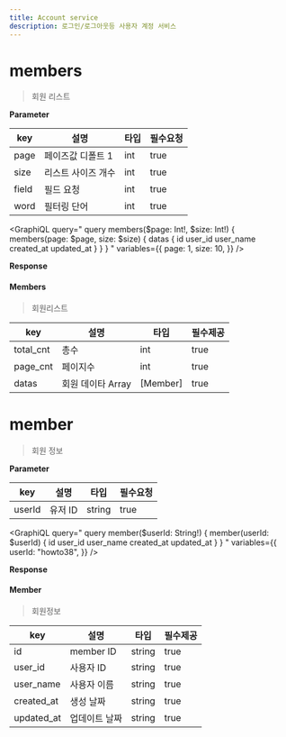 ```yaml
---
title: Account service
description: 로그인/로그아웃등 사용자 계정 서비스
---
```



# members 
> 회원 리스트

**Parameter**

| key | 설명 | 타입 | 필수요청 |
| -------- | -------- | -------- | -------- | 
| page     | 페이즈값 디폴트 1   | int | true |
| size | 리스트 사이즈 개수 | int | true |
| field | 필드 요청 | int | true |
| word | 필터링 단어 | int | true |

<GraphiQL
  query="
    query members($page: Int!, $size: Int!) {
      members(page: $page, size: $size) {
        datas {
          id
          user_id
          user_name
          created_at
          updated_at
        }
      }
    }
  "
  variables={{
    page: 1,
    size: 10,
  }}
/>

**Response**
#### Members
> 회원리스트 

| key | 설명 | 타입 | 필수제공 |
| -------- | -------- | -------- | -------- |
| total_cnt     | 총수     | int | true |
| page_cnt | 페이지수 | int | true |
| datas | 회원 데이타 Array | [Member] | true | 


# member
> 회원 정보

**Parameter**

| key | 설명 | 타입 | 필수요청 |
| -------- | -------- | -------- | -------- | 
| userId     | 유저 ID   | string | true |


<GraphiQL
  query="
    query member($userId: String!) {
      member(userId: $userId) {
        id
        user_id
        user_name
        created_at
        updated_at
      }
    }
  "
  variables={{
    userId: "howto38",
  }}
/>

**Response**

#### Member
> 회원정보 

| key | 설명 | 타입 | 필수제공 |
| -------- | -------- | -------- | -------- |
| id     | member ID    | string | true |
| user_id | 사용자 ID | string | true |
| user_name | 사용자 이름 | string | true | 
| created_at | 생성 날짜 | string | true
| updated_at | 업데이트 날짜 | string | true


